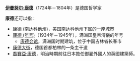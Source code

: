 '''[[伊曼努尔·康德|伊曼努尔·康德]]'''（1724年－1804年）是德国哲学家

'''康德'''还可以指：
*[[康德_(南达科他州)|康德 (南达科他州)]]，美国南达科他州下属的一座城市
*[[康德_(年号)|康德 (年号)]]（1934年－1945年），满洲国皇帝溥儀的年号
**[[康德会馆|康德会馆]]，满洲国时期建筑，位于中国吉林省长春市
*[[康德大街|康德大街]]，德国首都柏林的一条主干道
*[[喬賽亞·康德|喬賽亞·康德]]，明治時期前往日本擔任御雇外國人的英國建築師。
{{disambig|Cat=二字消歧义|K}}